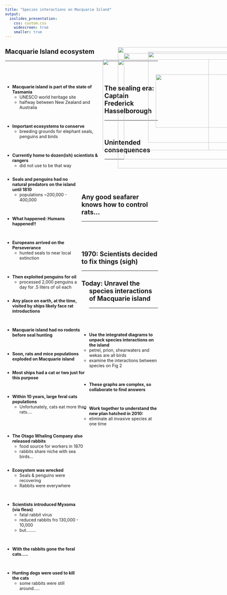 ```yaml
---
title: "Species interactions on Macquarie Island"
output: 
  ioslides_presentation:
    css: custom.css
    widescreen: true
    smaller: true
---
```


## Macquarie Island ecosystem
<hr>
<br/>
<br/>

<div style="float: left; width: 65%;">

* **Macquarie island is part of the state of Tasmania**
    + UNESCO world heritage site
    + halfway between New Zealand and Australia

<br/>

* **Important ecosystems to conserve**
    + breeding grounds for elephant seals, penguins and birds
    
 <br/>
 
* **Currently home to dozen(ish) scientists & rangers**
    + did not use to be that way

</div>

<IMG STYLE="position:absolute; TOP:225px; LEFT:700px; WIDTH:300px; HEIGHT:300px" SRC="images/macisland2.jpg">


## The sealing era: Captain Frederick Hasselborough
<hr>
<br/>

<div style="float: left; width: 50%;">

* **Seals and penguins had no natural predators on the island until 1810**
    + populations ~200,000 - 400,000

<br/>

* **What happened: Humans happened!!**

<br/>

* **Europeans arrived on the Perseverance**
    + hunted seals to near local extinction

<br/>

* **Then exploited penguins for oil**
    + processed 2,000 penguins a day for .5 liters of oil each

</div>

<IMG STYLE="position:absolute; TOP:250px; LEFT:550px; WIDTH:500px; HEIGHT:300px" SRC="images/penguin.jpg">

## Unintended consequences
<hr>
<br/>
<br/>
<br/>
<br/>

<div style="float: left; width: 55%;">

* **Any place on earth, at the time, visited by ships likely face rat introductions**

<br/>

* **Macquarie island had no rodents before seal hunting**

<br/>

* **Soon, rats and mice populations exploded on Macquarie island**

</div>

<IMG STYLE="position:absolute; TOP:230px; LEFT:620px; WIDTH:450px; HEIGHT:350px" SRC="images/rats.jpg">

## Any good seafarer knows how to control rats...
<hr>
<br/>
<br/>
<br/>

<div style="float: left; width: 55%;">

* **Most ships had a cat or two just for this purpose**

<br/>

* **Within 10 years, large feral cats populations**
    + Unfortunately, cats eat more than rats....
    
<br/>
<br/>

* **The Otago Whaling Company also released rabbits**
    + food source for workers in 1870
    + rabbits share niche with sea birds...
 
 </div>
 
<IMG STYLE="position:absolute; TOP:210px; LEFT:600px; WIDTH:450px; HEIGHT:400px" SRC="images/cats.jpg">

## 1970: Scientists decided to fix things (sigh)
<hr>

<div style="float: left; width: 50%;">

* **Ecosystem was wrecked**
    + Seals & penguins were recovering
    + Rabbits were everywhere

<br/>

* **Scientists introduced Myxoma (via fleas)**
    + fatal rabbit virus
    + reduced rabbits fro 130,000 - 10,000
    + but........

<br/>

* **With the rabbits gone the feral cats.....**

<br/>

* **Hunting dogs were used to kill the cats**
    + some rabbits were still around.....

</div>

<IMG STYLE="position:absolute; TOP:250px; LEFT:600px; WIDTH:300px; HEIGHT:300px" SRC="images/dog.jpg">

## Today: Unravel the species interactions of Macquarie island
<hr>
<br/>
<br/>
<br/>



* **Use the integrated diagrams to unpack species interactions on the island**
    + petrel, prion, shearwaters and wekas are all birds
    + examine the interactions between species on Fig 2

<br/>

* **These graphs are complex, so collaborate to find answers**

<br/>

* **Work together to understand the new plan hatched in 2010:**
    + eliminate all invasive species at one time



<IMG STYLE="position:absolute; TOP:300px; LEFT:725px; WIDTH:300px; HEIGHT:175px" SRC="images/seabird4.jpg">
